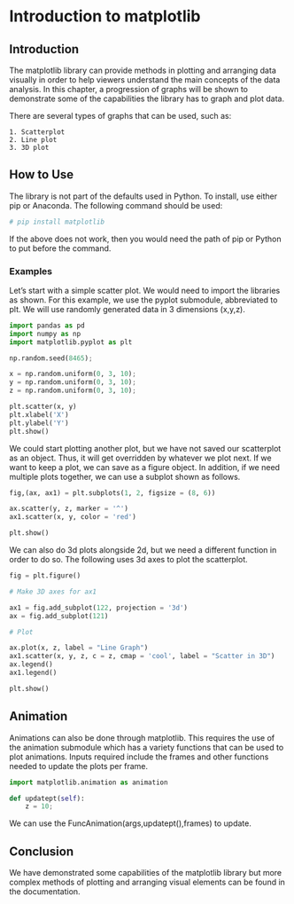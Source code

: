 # Introduction to matplotlib


## Introduction

The matplotlib library can provide methods in plotting and arranging data visually in order to help viewers understand the main concepts of the data analysis.
In this chapter, a progression of graphs will be shown to demonstrate some of the capabilities the library has to graph and plot data.

There are several types of graphs that can be used, such as:

	1. Scatterplot
	2. Line plot
	3. 3D plot

## How to Use

The library is not part of the defaults used in Python. To install, use either pip or Anaconda. The following command should be used:

```python

# pip install matplotlib

```

If the above does not work, then you would need the path of pip or Python to put before the command.

### Examples

Let's start with a simple scatter plot. We would need to import the libraries as shown. For this example, we use the pyplot submodule, abbreviated to plt.
We will use randomly generated data in 3 dimensions (x,y,z).

```python
import pandas as pd
import numpy as np
import matplotlib.pyplot as plt

np.random.seed(8465);

x = np.random.uniform(0, 3, 10);
y = np.random.uniform(0, 3, 10);
z = np.random.uniform(0, 3, 10);

plt.scatter(x, y)
plt.xlabel('X')
plt.ylabel('Y')
plt.show()

```

We could start plotting another plot, but we have not saved our scatterplot as an object. Thus, it will get overridden by whatever we plot next.
If we want to keep a plot, we can save as a figure object. In addition, if we need multiple plots together, we can use a subplot shown as follows.

```python

fig,(ax, ax1) = plt.subplots(1, 2, figsize = (8, 6))

ax.scatter(y, z, marker = '^')
ax1.scatter(x, y, color = 'red')

plt.show()
```

We can also do 3d plots alongside 2d, but we need a different function in order to do so. The following uses 3d axes to plot the scatterplot.

```python

fig = plt.figure()

# Make 3D axes for ax1

ax1 = fig.add_subplot(122, projection = '3d')
ax = fig.add_subplot(121)

# Plot

ax.plot(x, z, label = "Line Graph")
ax1.scatter(x, y, z, c = z, cmap = 'cool', label = "Scatter in 3D")
ax.legend()
ax1.legend()

plt.show()
```

## Animation

Animations can also be done through matplotlib. This requires the use of the animation submodule which has a variety functions that can be used to plot animations.
Inputs required include the frames and other functions needed to update the plots per frame.

```python

import matplotlib.animation as animation

def updatept(self):
	z = 10;

```

We can use the FuncAnimation(args,updatept(),frames) to update.

## Conclusion

We have demonstrated some capabilities of the matplotlib library but more complex methods of plotting and arranging visual elements can be found in the documentation.
